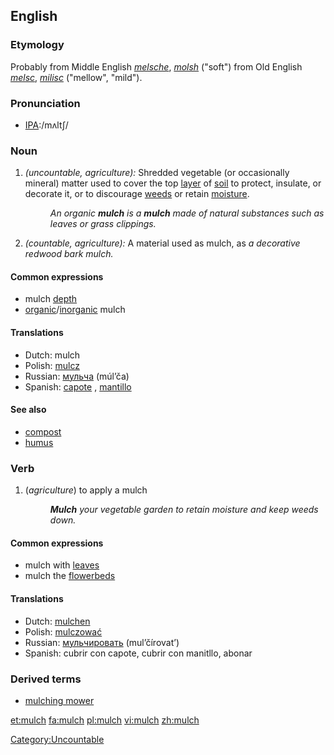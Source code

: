 {{wikipedia}}
==English==

===Etymology===
Probably from Middle English ''[[melsche]]'', ''[[molsh]]'' ("soft") from Old English ''[[melsc]]'', ''[[milisc]]'' ("mellow", "mild").

===Pronunciation===
*[[Pronunciation guide|IPA]]:/mʌltʃ/

===Noun===
{{en-noun|es|-}}

# ''(uncountable, agriculture):'' Shredded vegetable (or occasionally mineral) matter used to cover the top [[layer]] of [[soil]] to protect, insulate, or decorate it, or to discourage [[weed]]s or retain [[moisture]].
#:''An organic '''mulch''' is a '''mulch''' made of natural substances such as leaves or grass clippings.''
# ''(countable, agriculture):'' A material used as mulch, as ''a decorative redwood bark mulch.''

====Common expressions====
{{rfc-header|Common expressions}}
*mulch [[depth]]
*[[organic]]/[[inorganic]] mulch

====Translations====
{{top}}
*Dutch: mulch
*Polish: [[mulcz]] {{m}}
*Russian: [[мульча]] (múl’ča) {{f}}
*Spanish: [[capote]] {{m}}, [[mantillo]] {{m}}
{{bottom}}

====See also====
*[[compost]]
*[[humus]]

===Verb===
{{en-verb|mulch|es}}

# (''agriculture'') to apply a mulch
#:'''''Mulch''' your vegetable garden to retain moisture and keep weeds down.''

====Common expressions====
*mulch with [[leaf|leaves]]
*mulch the [[flowerbed]]s

====Translations====
{{top}}
*Dutch: [[mulchen]]
*Polish: [[mulczować]]
*Russian: [[мульчировать]] (mul’čírovat’)
*Spanish: cubrir con capote, cubrir con manitllo, abonar
{{bottom}}

===Derived terms===
*[[mulching mower]]

[[Category:Uncountable]]

[[et:mulch]]
[[fa:mulch]]
[[pl:mulch]]
[[vi:mulch]]
[[zh:mulch]]